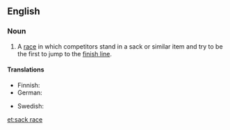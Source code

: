 ==English==

===Noun===
{{wikipedia}}
{{en-noun|sg=[[sack]] [[race]]}}

# {{games|racing}} A [[race]] in which competitors stand in a sack or similar item and try to be the first to jump to the [[finish line]].

====Translations====
{{trans-top|type of children's game}}
* Finnish: {{t|fi|pussijuoksu}}
* German: {{t-|de|Sackhüpfen|n}}
{{trans-mid}}
* Swedish: {{t-|sv|säcklöpning|c}}
{{trans-bottom}}

[[et:sack race]]